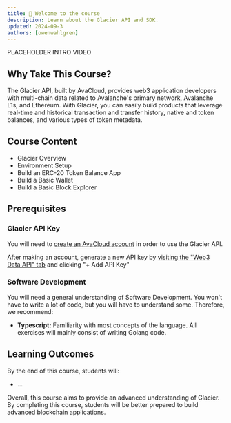 ```yaml
---
title: 👋 Welcome to the course
description: Learn about the Glacier API and SDK.
updated: 2024-09-3
authors: [owenwahlgren]
---
```


PLACEHOLDER INTRO VIDEO


## Why Take This Course?
The Glacier API, built by AvaCloud, provides web3 application developers with multi-chain data related to Avalanche's primary network, Avalanche L1s, and Ethereum. With Glacier, you can easily build products that leverage real-time and historical transaction and transfer history, native and token balances, and various types of token metadata.

## Course Content

- Glacier Overview
- Environment Setup
- Build an ERC-20 Token Balance App
- Build a Basic Wallet
- Build a Basic Block Explorer


## Prerequisites

### Glacier API Key

You will need to [create an AvaCloud account](https://app.avacloud.io) in order to use the Glacier API.

After making an account, generate a new API key by [visiting the "Web3 Data API" tab](https://app.avacloud.io/glacier-api/) and clicking "+ Add API Key"

### Software Development

You will need a general understanding of Software Development. You won't have to write a lot of code, but you will have to understand some. Therefore, we recommend:

- **Typescript:** Familiarity with most concepts of the language. All exercises will mainly consist of writing Golang code.


## Learning Outcomes

By the end of this course, students will:

- ...

Overall, this course aims to provide an advanced understanding of Glacier. By completing this course, students will be better prepared to build advanced blockchain applications.

